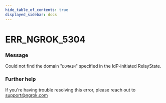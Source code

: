 ```yaml
---
hide_table_of_contents: true
displayed_sidebar: docs
---
```



# ERR_NGROK_5304

### Message
Could not find the domain "`DOMAIN`" specified in the IdP-initiated RelayState.

<ErrorDetails error='err_ngrok_5304' />


### Further help
If you're having trouble resolving this error, please reach out to [support@ngrok.com](mailto:support@ngrok.com?subject=Help%20with%20ERR_NGROK_5304)

